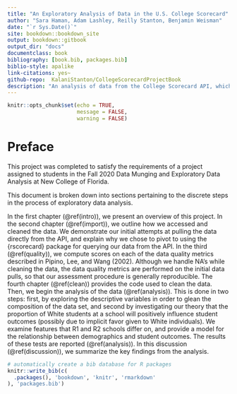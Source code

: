 ```yaml
--- 
title: "An Exploratory Analysis of Data in the U.S. College Scorecard"
author: "Sara Haman, Adam Lashley, Reilly Stanton, Benjamin Weisman"
date: "`r Sys.Date()`"
site: bookdown::bookdown_site
output: bookdown::gitbook
output_dir: "docs"
documentclass: book
bibliography: [book.bib, packages.bib]
biblio-style: apalike
link-citations: yes~
github-repo:  KalaniStanton/CollegeScorecardProjectBook 
description: "An analysis of data from the College Scorecard API, which focuses on differences identified between institutions with R1 and R2 carnegie classifications."
---
```


```r
knitr::opts_chunk$set(echo = TRUE,
                      message = FALSE,
                      warning = FALSE)
```

# Preface {-}


This project was completed to satisfy the requirements of a project assigned to students in the Fall 2020 Data Munging and Exploratory Data Analysis at New College of Florida.

This document is broken down into sections pertaining to the discrete steps in the process of exploratory data analysis. 

In the first chapter (\@ref(intro)), we present an overview of this project. In the second chapter (\@ref(import)), we outline how we accessed and cleaned the data. We demonstrate our initial attempts at pulling the data directly from the API, and explain why we chose to pivot to using the {rscorecard} package for querying our data from the API. In the third (\@ref(quality)), we compute scores on each of the data quality metrics described in Pipino, Lee, and Wang (2002). Although we handle NA’s while cleaning the data, the data quality metrics are performed on the initial data pulls, so that our assessment procedure is generally reproducible. The fourth chapter (\@ref(clean)) provides the code used to clean the data. Then, we begin the analysis of the data (\@ref(analysis)). This is done in two steps: first, by exploring the descriptive variables in order to glean the composition of the data set, and second by investigating our theory that the proportion of White students at a school will positively influence student outcomes (possibly due to implicit favor given to White individuals). We examine features that R1 and R2 schools differ on, and provide a model for the relationship between demographics and student outcomes. The results of these tests are reported (\@ref(analysis)). In this discussion (\@ref(discussion)), we summarize the key findings from the analysis. 


```r
# automatically create a bib database for R packages
knitr::write_bib(c(
  .packages(), 'bookdown', 'knitr', 'rmarkdown'
), 'packages.bib')
```
